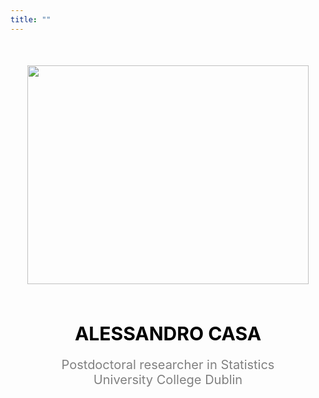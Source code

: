 ```yaml
---
title: ""
---
```

<link rel="stylesheet" href="/path/to/folder/css/academicons.min.css"/>
<link rel="stylesheet" href="https://cdn.jsdelivr.net/gh/jpswalsh/academicons@1/css/academicons.min.css">
<link rel="stylesheet" href="https://cdnjs.cloudflare.com/ajax/libs/font-awesome/4.7.0/css/font-awesome.min.css">


<html>
  <head>
    <title>Center an Image using text align center</title>
    <style>
      .img-container {
        text-align: center;
      }
    </style>
  </head>
  <body>
    <div style="margin-top:50px;" class="img-container"> <!-- Block parent element -->
      <img src="images/ale.jpg" height="350" width="450"/>
    </div>
  </body>
</html>
<br>

<p style="color:black;text-align: center;font-size:30px;">
**ALESSANDRO CASA** 
</p>
<p style="padding; 0px; margin: -10px; color:grey; text-align: center;font-size:20px;"> 
Postdoctoral researcher in Statistics <br>
University College Dublin
</p>


<p style="padding; 0px; margin: 20px; text-align: center;">
    <a href="https://scholar.google.com/citations?user=r4IIGnoAAAAJ&hl=en"><i style="color:black;" class="ai ai-google-scholar-square ai-2x"></i></a>
    &emsp;
    <a href="https://github.com/AlessandroCasa"><i style="color:black;" class="fa fa-github fa-2x"></i></a>
    &emsp;
    <a href="https://twitter.com/ale___casa"><i style="color:black;" class="fa fa-twitter fa-2x"></i></a>
</p>





